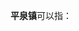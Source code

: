 '''平泉镇'''可以指：
{{PRC admin/disambig|13/08/23/100/000|51/20/81/105/000|62/10/27/104/000}}
{{disambig|cat=三字中国镇名消歧义}}